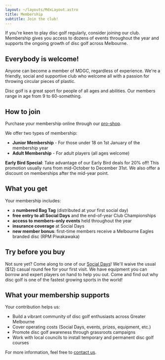 ```yaml
---
layout: ~/layouts/MdxLayout.astro
title: Membership
subtitle: Join the club!
---
```



<HeroImage
  src={heroImage.src}
  alt="MDGC members at Royal Park"
  class="aspect-[2/1] object-cover"
/>

<Prose>

If you're keen to play disc golf regularly, consider joining our club. Membership gives you access to dozens of events throughout the year and supports the ongoing growth of disc golf across Melbourne.

## Everybody is welcome!

Anyone can become a member of MDGC, regardless of experience. We're a friendly, social and supportive club who welcome all with a passion for throwing circular pieces of plastic.

Disc golf is a great sport for people of all ages and abilities. Our members range in age from 9 to 60-something.

## How to join

Purchase your membership online through our [pro-shop](/shop).

We offer two types of membership:

- **Junior Membership** - For those under 18 on 1st January of the membership year
- **Adult Membership** - For adult players (all ages welcome)

**Early Bird Special**: Take advantage of our Early Bird deals for 20% off! This promotion usually runs from mid-October to December 31st. We also offer a discount on memberships after the mid-year point.

## What you get

Your membership includes:

- a **numbered Bag Tag** (distributed at your first social day)
- **free entry to all Social Days** and the end-of-year Club Championships
- **access to members-only events** held throughout the year
- **insurance coverage** at Social Days
- **new member bonus**: first-time members receive a Melbourne Eagles branded disc (RPM Piwakawaka)

## Try before you buy

Not sure yet? Come along to one of our [Social Days](/events/social)! We'll waive the usual ($12) casual round fee for your first visit. We have equipment you can borrow and expert players on hand to help you out. Come and find out why disc golf is one of the fastest growing sports in the world!

## What your membership supports

Your contribution helps us:

- Build a vibrant community of disc golf enthusiasts across Greater Melbourne
- Cover operating costs (Social Days, events, prizes, equipment, etc.)
- Promote disc golf awareness through grassroots campaigns
- Work with local councils to install temporary and permanent disc golf courses

For more information, feel free to [contact us](/club/contact).

</Prose>
